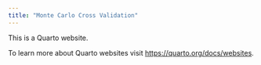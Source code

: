 ```yaml
---
title: "Monte Carlo Cross Validation"
---
```


This is a Quarto website.

To learn more about Quarto websites visit <https://quarto.org/docs/websites>.
